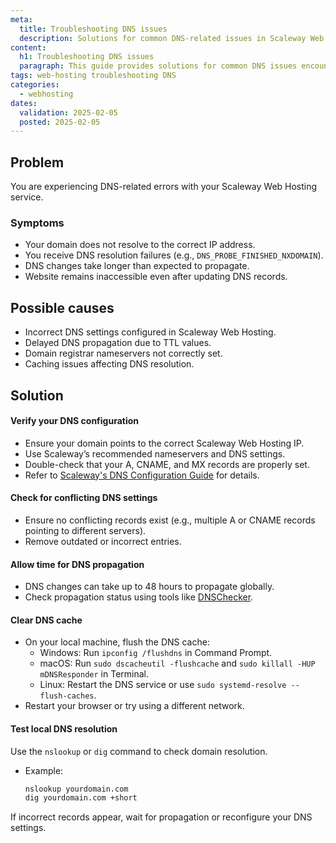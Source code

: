 ```yaml
---
meta:
  title: Troubleshooting DNS issues
  description: Solutions for common DNS-related issues in Scaleway Web Hosting.
content:
  h1: Troubleshooting DNS issues
  paragraph: This guide provides solutions for common DNS issues encountered with Scaleway's Web Hosting product.
tags: web-hosting troubleshooting DNS
categories:
  - webhosting
dates:
  validation: 2025-02-05
  posted: 2025-02-05
---
```


## Problem
You are experiencing DNS-related errors with your Scaleway Web Hosting service.

### Symptoms
- Your domain does not resolve to the correct IP address.
- You receive DNS resolution failures (e.g., `DNS_PROBE_FINISHED_NXDOMAIN`).
- DNS changes take longer than expected to propagate.
- Website remains inaccessible even after updating DNS records.

## Possible causes
- Incorrect DNS settings configured in Scaleway Web Hosting.
- Delayed DNS propagation due to TTL values.
- Domain registrar nameservers not correctly set.
- Caching issues affecting DNS resolution.

## Solution

#### Verify your DNS configuration
- Ensure your domain points to the correct Scaleway Web Hosting IP.
- Use Scaleway’s recommended nameservers and DNS settings.
- Double-check that your A, CNAME, and MX records are properly set.
- Refer to [Scaleway's DNS Configuration Guide](/webhosting/how-to/configure-dns-webhosting/) for details.

#### Check for conflicting DNS settings
- Ensure no conflicting records exist (e.g., multiple A or CNAME records pointing to different servers).
- Remove outdated or incorrect entries.

#### Allow time for DNS propagation
- DNS changes can take up to 48 hours to propagate globally.
- Check propagation status using tools like [DNSChecker](https://dnschecker.org/).

#### Clear DNS cache
- On your local machine, flush the DNS cache:
  - Windows: Run `ipconfig /flushdns` in Command Prompt.
  - macOS: Run `sudo dscacheutil -flushcache` and `sudo killall -HUP mDNSResponder` in Terminal.
  - Linux: Restart the DNS service or use `sudo systemd-resolve --flush-caches`.
- Restart your browser or try using a different network.

#### Test local DNS resolution
Use the `nslookup` or `dig` command to check domain resolution.
  - Example:
     ```sh
     nslookup yourdomain.com
     dig yourdomain.com +short
     ```
If incorrect records appear, wait for propagation or reconfigure your DNS settings.


